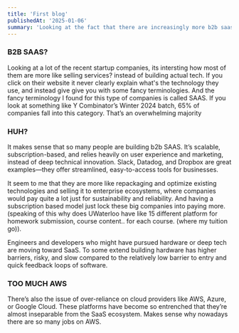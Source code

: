 ```yaml
---
title: 'First blog'
publishedAt: '2025-01-06'
summary: 'Looking at the fact that there are increasingly more b2b saas startups'
---
```

### B2B SAAS?
Looking at a lot of the recent startup companies, its intersting how most of them are more like selling services? instead of building actual tech. If you click on their website it never clearly explain what's the technology they use, and instead give give you with some fancy terminologies. And the fancy terminology I found for this type of companies is called SAAS. If you look at something like Y Combinator’s Winter 2024 batch, 65% of companies fall into this category. That’s an overwhelming majority


### HUH?
It makes sense that so many people are building b2b SAAS. It’s scalable, subscription-based, and relies heavily on user experience and marketing, instead of deep technical innovation. Slack, Datadog, and Dropbox are great examples—they offer streamlined, easy-to-access tools for businesses. 

It seem to me that they are more like repackaging and optimize existing technologies and selling it to enterprise ecosystems, where companies would pay quite a lot just for sustainability and reliability. And having a subscription based model just lock these big companies into paying more. (speaking of this why does UWaterloo have like 15 different platform for homework submission, course content.. for each course. (where my tuition go)). 


Engineers and developers who might have pursued hardware or deep tech are moving toward SaaS. To some extend building hardware has higher barriers, risky, and slow compared to the relatively low barrier to entry and quick feedback loops of software.

### TOO MUCH AWS
There’s also the issue of over-reliance on cloud providers like AWS, Azure, or Google Cloud. These platforms have become so entrenched that they’re almost inseparable from the SaaS ecosystem. Makes sense why nowadays there are so many jobs on AWS.
